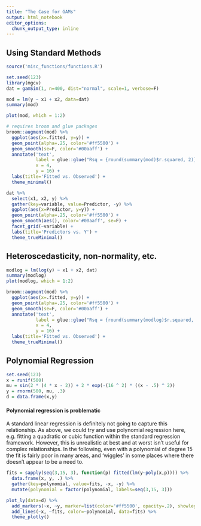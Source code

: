 ```yaml
---
title: "The Case for GAMs"
output: html_notebook
editor_options: 
  chunk_output_type: inline
---
```



## Using Standard Methods


```r
source('misc_functions/functions.R')
```


```r
set.seed(123)
library(mgcv)
dat = gamSim(1, n=400, dist="normal", scale=1, verbose=F)
```

```r
mod = lm(y ~ x1 + x2, data=dat)
summary(mod)
```
```r
plot(mod, which = 1:2)
```

```r
# requires broom and glue packages
broom::augment(mod) %>% 
  ggplot(aes(x=.fitted, y=y)) +
  geom_point(alpha=.25, color='#ff5500') + 
  geom_smooth(se=F, color='#00aaff') +
  annotate('text',
           label = glue::glue("Rsq = {round(summary(mod)$r.squared, 2)}"),
           x = 4,
           y = 16) +
  labs(title='Fitted vs. Observed') +
  theme_minimal()
```

```r
dat %>% 
  select(x1, x2, y) %>% 
  gather(key=variable, value=Predictor, -y) %>% 
  ggplot(aes(x=Predictor, y=y)) +
  geom_point(alpha=.25, color='#ff5500') + 
  geom_smooth(aes(), color='#00aaff', se=F) +
  facet_grid(~variable) + 
  labs(title='Predictors vs. Y') +
  theme_trueMinimal()
```

## Heteroscedasticity, non-normality, etc.

```r
modlog = lm(log(y) ~ x1 + x2, dat)
summary(modlog)
plot(modlog, which = 1:2)

broom::augment(mod) %>% 
  ggplot(aes(x=.fitted, y=y)) +
  geom_point(alpha=.25, color='#ff5500') + 
  geom_smooth(se=F, color='#00aaff') +
  annotate('text',
           label = glue::glue("Rsq = {round(summary(modlog)$r.squared, 2)}"),
           x = 4,
           y = 16) +
  labs(title='Fitted vs. Observed') +
  theme_trueMinimal()
```


## Polynomial Regression

```r
set.seed(123)
x = runif(500)
mu = sin(2 * (4 * x - 2)) + 2 * exp(-(16 ^ 2) * ((x - .5) ^ 2))
y = rnorm(500, mu, .3)
d = data.frame(x,y) 
```


#### Polynomial regression is problematic

A standard linear regression is definitely not going to capture this relationship.  As above, we could try and use polynomial regression here, e.g. fitting a quadratic or cubic function within the standard regression framework.  However, this is unrealistic at best and at worst isn't useful for complex relationships. In the following, even with a polynomial of degree 15 the fit is fairly poor in many areas, and 'wiggles' in some places where there doesn't appear to be a need to.

```r
fits = sapply(seq(3,15, 3), function(p) fitted(lm(y~poly(x,p)))) %>% 
  data.frame(x, y, .) %>% 
  gather(key=polynomial, value=fits, -x, -y) %>% 
  mutate(polynomial = factor(polynomial, labels=seq(3,15, 3)))

plot_ly(data=d) %>% 
  add_markers(~x, ~y, marker=list(color='#ff5500', opacity=.2), showlegend=F) %>% 
  add_lines(~x, ~fits, color=~polynomial, data=fits) %>% 
  theme_plotly()

```



